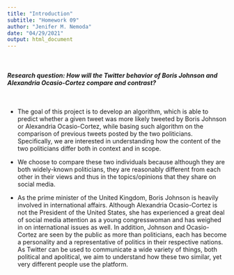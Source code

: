 ```yaml
---
title: "Introduction"
subtitle: "Homework 09"
author: "Jenifer M. Nemoda"
date: "04/29/2021"
output: html_document
---
```

\ \

#### *Research question: How will the Twitter behavior of Boris Johnson and Alexandria Ocasio-Cortez compare and contrast?*

\ \

* The goal of this project is to develop an algorithm, which is able to predict whether a given tweet was more likely tweeted by Boris Johnson or Alexandria Ocasio-Cortez, while basing such algorithm on the comparison of previous tweets posted by the two politicians. Specifically, we are interested in understanding how the content of the two politicians differ both in context and in scope.

* We choose to compare these two individuals because although they are both widely-known politicians, they are reasonably different from each other in their views and thus in the topics/opinions that they share on social media. 

* As the prime minister of the United Kingdom, Boris Johnson is heavily involved in international affairs. Although Alexandria Ocasio-Cortez is not the President of the United States, she has experienced a great deal of social media attention as a young congresswoman and has weighed in on international issues as well. In addition, Johnson and Ocasio-Cortez are seen by the public as more than politicians, each has become a personality and a representative of politics in their respective nations. As Twitter can be used to communicate a wide variety of things, both political and apolitical, we aim to understand how these two similar, yet very different people use the platform. 






